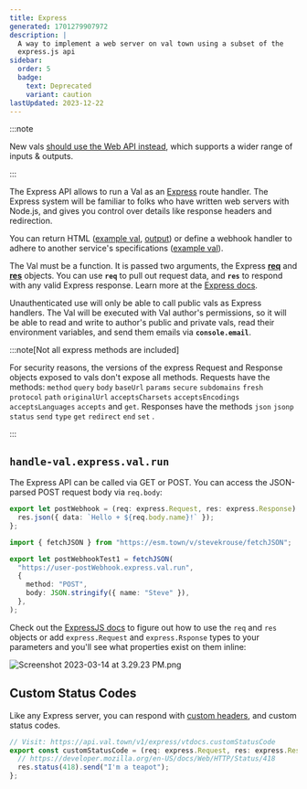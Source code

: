 ```yaml
---
title: Express
generated: 1701279907972
description: |
  A way to implement a web server on val town using a subset of the
  express.js api
sidebar:
  order: 5
  badge:
    text: Deprecated
    variant: caution
lastUpdated: 2023-12-22
---
```



:::note

New vals [should use the Web API instead](/types/http), which supports a wider
range of inputs & outputs.

:::

The Express API allows to run a Val as an [Express](https://expressjs.com/)
route handler. The Express system will be familiar to folks who have written web
servers with Node.js, and gives you control over details like response headers
and redirection.

You can return HTML
([example val](https://www.val.town/v/stevekrouse.expressHTMLExample),
[output](https://api.val.town/v1/express/stevekrouse.expressHTMLExample?name=Townie))
or define a webhook handler to adhere to another service's specifications
([example val](https://www.val.town/v/stevekrouse.handleOnboardingReferral)).

The Val must be a function. It is passed two arguments, the
Express **[req](https://expressjs.com/en/4x/api.html#req)** and **[res](https://expressjs.com/en/4x/api.html#res)** objects.
You can use **`req`** to pull out request data, and **`res`** to respond with
any valid Express response. Learn more at
the [Express docs](https://expressjs.com/en/4x/api.html).

Unauthenticated use will only be able to call public vals as Express handlers.
The Val will be executed with Val author's permissions, so it will be able to
read and write to author's public and private vals, read their environment variables, and send
them emails via **`console.email`**.

:::note[Not all express methods are included]

For security reasons, the versions of the express Request and
Response objects exposed to vals don't expose all methods. Requests have the
methods: `method` `query` `body` `baseUrl` `params` `secure` `subdomains`
`fresh` `protocol` `path` `originalUrl` `acceptsCharsets` `acceptsEncodings`
`acceptsLanguages` `accepts` and `get`. Responses have the methods `json`
`jsonp` `status` `send` `type` `get` `redirect` `end` `set` .

:::

## `handle-val.express.val.run`

The Express API can be called via GET or POST. You can access the JSON-parsed
POST request body via `req.body`:

```ts title="@user/postWebhook" val
export let postWebhook = (req: express.Request, res: express.Response) => {
  res.json({ data: `Hello + ${req.body.name}!` });
};
```

```ts title="Fetch @user/postWebhook" val
import { fetchJSON } from "https://esm.town/v/stevekrouse/fetchJSON";

export let postWebhookTest1 = fetchJSON(
  "https://user-postWebhook.express.val.run",
  {
    method: "POST",
    body: JSON.stringify({ name: "Steve" }),
  },
);
```

Check out the [ExpressJS docs](http://expressjs.com/) to figure out how to use
the `req` and `res` objects or add `express.Request` and `express.Rsponse` types
to your parameters and you'll see what properties exist on them inline:

![Screenshot 2023-03-14 at 3.29.23 PM.png](./express/screenshot_2023-03-14_at_32923_pm.png)

## Custom Status Codes

Like any Express server, you can respond with
[custom headers](https://expressjs.com/en/api.html#res.set), and custom status
codes.

```ts title="Example" val
// Visit: https://api.val.town/v1/express/vtdocs.customStatusCode
export const customStatusCode = (req: express.Request, res: express.Response) => {
  // https://developer.mozilla.org/en-US/docs/Web/HTTP/Status/418
  res.status(418).send("I'm a teapot");
};
```
